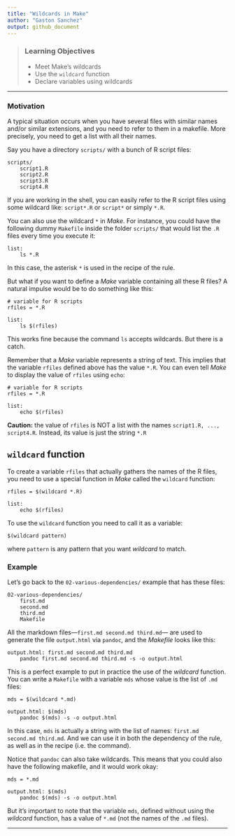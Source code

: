 ```yaml
---
title: "Wildcards in Make"
author: "Gaston Sanchez"
output: github_document
---
```


> ### Learning Objectives
>
> * Meet Make's wildcards
> * Use the `wildcard` function
> * Declare variables using wildcards

-----


### Motivation

A typical situation occurs when you have several files with similar names
and/or similar extensions, and you need to refer to them in a makefile.
More precisely, you need to get a list with all their names.

Say you have a directory `scripts/` with a bunch of R script files:

```
scripts/ 
	script1.R
	script2.R
	script3.R
	script4.R
```

If you are working in the shell, you can easily refer to the R script files
using some wildcard like: `script*.R` or `script*` or simply `*.R`.

You can also use the wildcard `*` in _Make_.
For instance, you could have the following dummy `Makefile` inside the
folder `scripts/` that would list the `.R` files every time you execute it:

```make
list:
	ls *.R
```

In this case, the asterisk `*` is used in the recipe of the rule.

But what if you want to define a _Make_ variable containing all these R files?
A natural impulse would be to do something like this:

```make
# variable for R scripts
rfiles = *.R

list:
	ls $(rfiles)
```

This works fine because the command `ls` accepts wildcards. But there is a catch.

Remember that a _Make_ variable represents a string of text. This implies that
the variable `rfiles` defined above has the value `*.R`. You can even tell 
_Make_ to display the value of `rfiles` using `echo`:

```make
# variable for R scripts
rfiles = *.R

list:
	echo $(rfiles)
```

__Caution:__ the value of `rfiles` is NOT a list with the names 
`script1.R, ..., script4.R`. Instead, its value is just the string `*.R`



## `wildcard` function

To create a variable `rfiles` that actually gathers the names of the R files,
you need to use a special function in _Make_ called the `wildcard` function:

```make
rfiles = $(wildcard *.R)

list:
	echo $(rfiles)
```


To use the `wildcard` function you need to call it as a variable:

```
$(wildcard pattern)
```

where `pattern` is any pattern that you want _wildcard_ to match.


### Example

Let's go back to the `02-various-dependencies/` example that has these files:

```
02-various-dependencies/
	first.md
	second.md
	third.md
	Makefile
```

All the markdown files---`first.md second.md third.md`--- are used to generate
the file `output.html` via `pandoc`, and the _Makefile_ looks like this:

```make
output.html: first.md second.md third.md
	pandoc first.md second.md third.md -s -o output.html
```

This is a perfect example to put in practice the use of the _wildcard_ function.
You can write a `Makefile` with a variable `mds` whose value is the list
of `.md` files:

```make
mds = $(wildcard *.md)

output.html: $(mds)
	pandoc $(mds) -s -o output.html
```

In this case, `mds` is actually a string with the list of names: 
`first.md second.md third.md`. And we can use it in both the dependency of the 
rule, as well as in the recipe (i.e. the command).

Notice that `pandoc` can also take wildcards. This means that you could
also have the following makefile, and it would work okay:

```make
mds = *.md

output.html: $(mds)
	pandoc $(mds) -s -o output.html
```

But it's important to note that the variable `mds`, defined without using the
_wildcard_ function, has a value of `*.md` (not the names of the `.md` files).

-----
